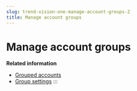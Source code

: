 ```yaml
---
slug: trend-vision-one-manage-account-groups-2
title: Manage account groups
---
```

# Manage account groups

**Related information**

- [Grouped accounts](grouped-accounts-2.mdx)
- [Group settings](group-settings-2.mdx)
:::
